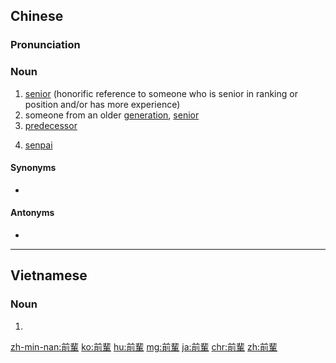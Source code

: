 {{also|前辈}}
==Chinese==
{{zh-forms|s=前辈}}

===Pronunciation===
{{zh-pron
|m=qiánbèi
|c=cin4 bui3
|h=pfs=n:chhièn-pi/s:chhièn-phi
|mn=chiân-pòe/qz:chûiⁿ-pòe/twv:chêng-pòe
|cat=n
}}

===Noun===
{{zh-noun}}

# [[senior]] (honorific reference to someone who is senior in ranking or position and/or has more experience)
# someone from an older [[generation]], [[senior]]
# [[predecessor]]
# {{lb|zh|ACG}} [[senpai]] <!--apparently 先輩 is not used despite being the original term-->

====Synonyms====
* {{zh-l|先輩}}

====Antonyms====
* {{zh-l|晚輩}}

----

==Vietnamese==
{{vi-hantutab}}

===Noun===
{{vi-hantu}}

# {{han tu form of|tiền bối|[[senior]]}}

[[zh-min-nan:前輩]]
[[ko:前輩]]
[[hu:前輩]]
[[mg:前輩]]
[[ja:前輩]]
[[chr:前輩]]
[[zh:前輩]]